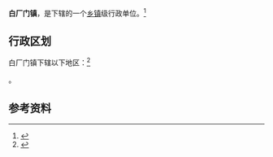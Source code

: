 {{中国乡级行政区|21/07/26/102/000}}

'''白厂门镇'''，是{{PRC admin/fullname|21/07/26/102/000|3}}下辖的一个[[乡镇|乡镇]]级行政单位。<ref>{{PRC admin/ref sgc|{{PRC admin/parent|21/07/26/102/000}}}}</ref>

== 行政区划 ==

白厂门镇下辖以下地区：<ref>{{PRC admin/ref sgc|21/07/26/102/000}}</ref>

{{PRC admin/children|21/07/26/102/000}}。

== 参考资料 ==

{{reflist}}

{{行政区划小作品}}
{{PRC admin/navcat|21/07/26/102/000}}